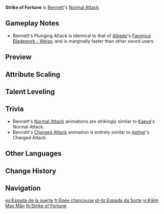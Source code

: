 {{Talent Infobox
|image         = Talent Strike of Fortune.png
|character     = Bennett
|type          = Normal Attack
|info          = '''Normal Attack'''<br />Performs up to 5 rapid strikes.<br /><br />'''Charged Attack'''<br />Consumes a certain amount of Stamina to unleash 2 rapid sword strikes.<br /><br />'''Plunging Attack'''<br />Plunges from mid-air to strike the ground below, damaging opponents along the path and dealing [[AoE]] DMG upon impact.
|hit1          = 44.5–119%
|hit2          = 43–114%
|hit3          = 55–146%
|hit4          = 60–160%
|hit5          = 72–192%
|charged       = 56+61–150+162%
|chargedStamina= 20
|plunge        = 63.9–171%
|plungeLow     = 128–342%
|plungeHigh    = 160–427%
|scale_att1    = ATK
}}
'''Strike of Fortune''' is [[Bennett]]'s [[Normal Attack]].

==Gameplay Notes==
*Bennett's Plunging Attack is identical to that of [[Albedo]]'s [[Favonius Bladework - Weiss]], and is marginally faster than other sword users.

==Preview==
{{Preview
|file1    = Strike of Fortune Normal Preview
|caption1 = Normal Attack

|file2    = Strike of Fortune Charged Preview
|caption2 = Charged Attack

|file3    = Strike of Fortune Plunge Preview
|caption3 = Plunge Attack
}}
{{clr}}

==Attribute Scaling==
{{Talent Scaling
|talentType=Normal Attack
|levels=11
|order=hit1,hit2,hit3,hit4,hit5,charged_title,charged,stamina,plunge_title,plunge,plungelow,plungehigh
|titles=1-Hit DMG (%),2-Hit DMG (%),3-Hit DMG (%),4-Hit DMG (%),5-Hit DMG (%),Charged Attack,Charged Attack DMG (%),Charged Attack Stamina Cost,Plunging Attack,Plunge DMG (%),Low Plunge DMG (%),High Plunge DMG (%)
|hit1_1=44.55
|hit1_2=48.17
|hit1_3=51.8
|hit1_4=56.98
|hit1_5=60.61
|hit1_6=64.75
|hit1_7=70.45
|hit1_8=76.15
|hit1_9=81.84
|hit1_10=88.06
|hit1_11=94.28
|hit2_1=42.74
|hit2_2=46.22
|hit2_3=49.7
|hit2_4=54.67
|hit2_5=58.15
|hit2_6=62.13
|hit2_7=67.59
|hit2_8=73.06
|hit2_9=78.53
|hit2_10=84.49
|hit2_11=90.45
|hit3_1=54.61
|hit3_2=59.05
|hit3_3=63.5
|hit3_4=69.85
|hit3_5=74.3
|hit3_6=79.38
|hit3_7=86.36
|hit3_8=93.34
|hit3_9=100.33
|hit3_10=107.95
|hit3_11=115.57
|hit4_1=59.68
|hit4_2=64.54
|hit4_3=69.4
|hit4_4=76.34
|hit4_5=81.2
|hit4_6=86.75
|hit4_7=94.38
|hit4_8=102.02
|hit4_9=109.65
|hit4_10=117.98
|hit4_11=126.31
|hit5_1=71.9
|hit5_2=77.75
|hit5_3=83.6
|hit5_4=91.96
|hit5_5=97.81
|hit5_6=104.5
|hit5_7=113.7
|hit5_8=122.89
|hit5_9=132.09
|hit5_10=142.12
|hit5_11=152.15
|charged_1=55.9+60.72
|charged_2=60.45+65.66
|charged_3=65+70.6
|charged_4=71.5+77.66
|charged_5=76.05+82.6
|charged_6=81.25+88.25
|charged_7=88.4+96.02
|charged_8=95.55+103.78
|charged_9=102.7+111.55
|charged_10=110.5+120.02
|charged_11=118.3+128.49
|stamina=20
|plunge_1=63.93
|plunge_2=69.14
|plunge_3=74.34
|plunge_4=81.77
|plunge_5=86.98
|plunge_6=92.92
|plunge_7=101.1
|plunge_8=109.28
|plunge_9=117.46
|plunge_10=126.38
|plunge_11=135.3
|plungelow_1=127.84
|plungelow_2=138.24
|plungelow_3=148.65
|plungelow_4=163.51
|plungelow_5=173.92
|plungelow_6=185.81
|plungelow_7=202.16
|plungelow_8=218.51
|plungelow_9=234.86
|plungelow_10=252.7
|plungelow_11=270.54
|plungehigh_1=159.68
|plungehigh_2=172.67
|plungehigh_3=185.67
|plungehigh_4=204.24
|plungehigh_5=217.23
|plungehigh_6=232.09
|plungehigh_7=252.51
|plungehigh_8=272.93
|plungehigh_9=293.36
|plungehigh_10=315.64
|plungehigh_11=337.92
}}

==Talent Leveling==
{{Talent Upgrade|Bennett}}

==Trivia==
*Bennett's [[Normal Attack]] animations are strikingly similar to [[Kaeya]]'s Normal Attack.
*Bennett's [[Charged Attack]] animation is entirely similar to [[Traveler|Aether]]'s Charged Attack.

==Other Languages==
{{Other Languages
|en      = Strike of Fortune
|zhs     = 好运剑
|zhs_rm  = Hǎoyùn-jiàn
|zht     = 好運劍
|zht_rm  = Hǎoyùn-jiàn
|zh_tl   = Fortune Sword
|ja      = 好運の剣
|ja_rm   = Kou'un no Ken
|ja_tl   = Sword of Good Luck
|ko      = 행운의 검
|ko_rm   = Haeng'un-ui Geom
|ko_tl   = Sword of Fortune
|es      = Espada de la suerte
|es_tl   = Sword of Luck
|fr      = Épée chanceuse
|fr_tl   = Lucky Sword
|ru      = Счастливый меч
|ru_tl   = Lucky Sword
|th      = Strike of Fortune
|vi      = Kiếm May Mắn
|vi_tl   = Lucky Sword
|de      = Glücksbringer
|de_tl   = Lucky Charm
|id      = Strike of Fortune
|pt      = Espada da Sorte
|pt_tl   = 
}}

==Change History==
{{Change History|1.0}}
<!--
==References==
{{Reflist}}
-->
==Navigation==
{{Talent Navbox|Bennett}}

[[es:Espada de la suerte]]
[[fr:Épée chanceuse]]
[[pt-br:Espada da Sorte]]
[[vi:Kiếm May Mắn]]
[[th:Strike of Fortune]]